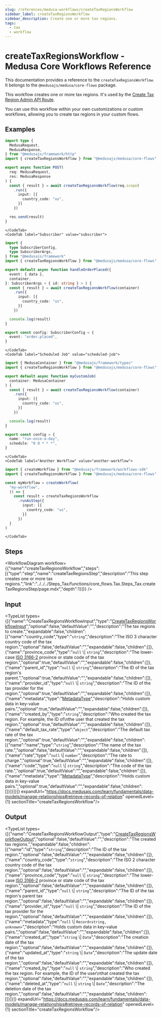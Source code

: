 ```yaml
---
slug: /references/medusa-workflows/createTaxRegionsWorkflow
sidebar_label: createTaxRegionsWorkflow
sidebar_description: Create one or more tax regions.
tags:
  - tax
  - workflow
---
```



# createTaxRegionsWorkflow - Medusa Core Workflows Reference

This documentation provides a reference to the `createTaxRegionsWorkflow`. It belongs to the `@medusajs/medusa/core-flows` package.

This workflow creates one or more tax regions. It's used by the
[Create Tax Region Admin API Route](https://docs.medusajs.com/api/admin#tax-regions\_posttaxregions).

You can use this workflow within your own customizations or custom workflows, allowing you
to create tax regions in your custom flows.

<SourceCodeLink link="https://github.com/medusajs/medusa/blob/cab00ff2b8935fdd788157ee36402ae59b079268/packages/core/core-flows/src/tax/workflows/create-tax-regions.ts#L41" />

## Examples

<CodeTabs group="workflow-exection">
    <CodeTab label="API Route" value="api-route">
    
```ts title="src/api/workflow/route.ts"
import type {
  MedusaRequest,
  MedusaResponse,
} from "@medusajs/framework/http"
import { createTaxRegionsWorkflow } from "@medusajs/medusa/core-flows"

export async function POST(
  req: MedusaRequest,
  res: MedusaResponse
) {
  const { result } = await createTaxRegionsWorkflow(req.scope)
    .run({
      input: [{
        country_code: "us",
      }]
    })

  res.send(result)
}
```

    </CodeTab>
    <CodeTab label="Subscriber" value="subscriber">
    
```ts title="src/subscribers/order-placed.ts"
import {
  type SubscriberConfig,
  type SubscriberArgs,
} from "@medusajs/framework"
import { createTaxRegionsWorkflow } from "@medusajs/medusa/core-flows"

export default async function handleOrderPlaced({
  event: { data },
  container,
}: SubscriberArgs < { id: string } > ) {
  const { result } = await createTaxRegionsWorkflow(container)
    .run({
      input: [{
        country_code: "us",
      }]
    })

  console.log(result)
}

export const config: SubscriberConfig = {
  event: "order.placed",
}
```

    </CodeTab>
    <CodeTab label="Scheduled Job" value="scheduled-job">
    
```ts title="src/jobs/message-daily.ts"
import { MedusaContainer } from "@medusajs/framework/types"
import { createTaxRegionsWorkflow } from "@medusajs/medusa/core-flows"

export default async function myCustomJob(
  container: MedusaContainer
) {
  const { result } = await createTaxRegionsWorkflow(container)
    .run({
      input: [{
        country_code: "us",
      }]
    })

  console.log(result)
}

export const config = {
  name: "run-once-a-day",
  schedule: "0 0 * * *",
}
```

    </CodeTab>
    <CodeTab label="Another Workflow" value="another-workflow">
    
```ts title="src/workflows/my-workflow.ts"
import { createWorkflow } from "@medusajs/framework/workflows-sdk"
import { createTaxRegionsWorkflow } from "@medusajs/medusa/core-flows"

const myWorkflow = createWorkflow(
  "my-workflow",
  () => {
    const result = createTaxRegionsWorkflow
      .runAsStep({
        input: [{
          country_code: "us",
        }]
      })
  }
)
```

    </CodeTab>
  </CodeTabs>

## Steps

<WorkflowDiagram workflow={{"name":"createTaxRegionsWorkflow","steps":[{"type":"step","name":"createTaxRegionsStep","description":"This step creates one or more tax regions.","link":"../../../Steps_Tax/functions/core_flows.Tax.Steps_Tax.createTaxRegionsStep/page.mdx","depth":1}]}} />

## Input

<TypeList types={[{"name":"CreateTaxRegionsWorkflowInput","type":"[CreateTaxRegionsWorkflowInput](../../../../types/core_flows.CreateTaxRegionsWorkflowInput/page.mdx)","optional":false,"defaultValue":"","description":"The tax regions to create.","expandable":false,"children":[{"name":"country_code","type":"`string`","description":"The ISO 3 character country code of the tax region.","optional":false,"defaultValue":"","expandable":false,"children":[]},{"name":"province_code","type":"`null` \\| `string`","description":"The lower-case [ISO 3166-2](https://en.wikipedia.org/wiki/ISO\\_3166-2) province or state code of the tax region.","optional":true,"defaultValue":"","expandable":false,"children":[]},{"name":"parent_id","type":"`null` \\| `string`","description":"The ID of the tax region's parent.","optional":true,"defaultValue":"","expandable":false,"children":[]},{"name":"provider_id","type":"`null` \\| `string`","description":"The ID of the tax provider for the region.","optional":true,"defaultValue":"","expandable":false,"children":[]},{"name":"metadata","type":"[MetadataType](../../../../../tax/types/tax.MetadataType/page.mdx)","description":"Holds custom data in key-value pairs.","optional":true,"defaultValue":"","expandable":false,"children":[]},{"name":"created_by","type":"`string`","description":"Who created the tax region. For example, the ID of\nthe user that created the tax region.","optional":true,"defaultValue":"","expandable":false,"children":[]},{"name":"default_tax_rate","type":"`object`","description":"The default tax rate of the tax region.","optional":true,"defaultValue":"","expandable":false,"children":[{"name":"name","type":"`string`","description":"The name of the tax rate.","optional":false,"defaultValue":"","expandable":false,"children":[]},{"name":"rate","type":"`null` \\| `number`","description":"The rate to charge.","optional":true,"defaultValue":"","expandable":false,"children":[]},{"name":"code","type":"`null` \\| `string`","description":"The code of the tax rate.","optional":true,"defaultValue":"","expandable":false,"children":[]},{"name":"metadata","type":"[MetadataType](../../../../../tax/types/tax.MetadataType/page.mdx)","description":"Holds custom data in key-value pairs.","optional":true,"defaultValue":"","expandable":false,"children":[]}]}]}]} expandUrl="https://docs.medusajs.com/learn/fundamentals/data-models/manage-relationships#retrieve-records-of-relation" openedLevel={1} sectionTitle="createTaxRegionsWorkflow"/>

## Output

<TypeList types={[{"name":"CreateTaxRegionsWorkflowOutput","type":"[CreateTaxRegionsWorkflowOutput](../../../../types/core_flows.CreateTaxRegionsWorkflowOutput/page.mdx)","optional":false,"defaultValue":"","description":"The created tax regions.","expandable":false,"children":[{"name":"id","type":"`string`","description":"The ID of the tax region.","optional":false,"defaultValue":"","expandable":false,"children":[]},{"name":"country_code","type":"`string`","description":"The ISO 2 character country code of the tax region.","optional":false,"defaultValue":"","expandable":false,"children":[]},{"name":"province_code","type":"`null` \\| `string`","description":"The lower-case [ISO 3166-2](https://en.wikipedia.org/wiki/ISO\\_3166-2) province or state code of the tax region.","optional":false,"defaultValue":"","expandable":false,"children":[]},{"name":"parent_id","type":"`null` \\| `string`","description":"The ID of the tax region's parent tax region.","optional":false,"defaultValue":"","expandable":false,"children":[]},{"name":"provider_id","type":"`null` \\| `string`","description":"The ID of the tax provider for the region.","optional":false,"defaultValue":"","expandable":false,"children":[]},{"name":"metadata","type":"`null` \\| `Record<string, unknown>`","description":"Holds custom data in key-value pairs.","optional":false,"defaultValue":"","expandable":false,"children":[]},{"name":"created_at","type":"`string` \\| `Date`","description":"The creation date of the tax region.","optional":false,"defaultValue":"","expandable":false,"children":[]},{"name":"updated_at","type":"`string` \\| `Date`","description":"The update date of the tax region.","optional":false,"defaultValue":"","expandable":false,"children":[]},{"name":"created_by","type":"`null` \\| `string`","description":"Who created the tax region. For example, the ID of the user\nthat created the tax region.","optional":false,"defaultValue":"","expandable":false,"children":[]},{"name":"deleted_at","type":"`null` \\| `string` \\| `Date`","description":"The deletion date of the tax region.","optional":false,"defaultValue":"","expandable":false,"children":[]}]}]} expandUrl="https://docs.medusajs.com/learn/fundamentals/data-models/manage-relationships#retrieve-records-of-relation" openedLevel={1} sectionTitle="createTaxRegionsWorkflow"/>
